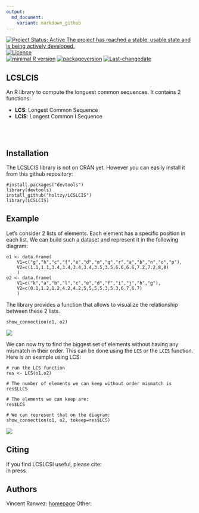 ```yaml
---
output:
  md_document:
    variant: markdown_github
---
```


[![Project Status: Active  The project has reached a stable, usable state and is being actively developed.](http://www.repostatus.org/badges/latest/active.svg)](http://www.repostatus.org/#active)
[![Licence](https://img.shields.io/badge/licence-GPL--3-blue.svg)](https://www.gnu.org/licenses/gpl-3.0.en.html)  
[![minimal R version](https://img.shields.io/badge/R%3E%3D-3.2.4-6666ff.svg)](https://cran.r-project.org/)
[![packageversion](https://img.shields.io/badge/Package%20version-0.1.0-orange.svg?style=flat-square)](commits/develop)
[![Last-changedate](https://img.shields.io/badge/last%20change-`r gsub('-', '--', Sys.Date())`-yellowgreen.svg)](/commits/master)


LCSLCIS
--------

An R library to compute the longuest common sequences. It contains 2 functions: 

- **LCS**: Longest Common Sequence
- **LCIS**: Longest Common I Sequence

<br><br>

## Installation
The LCSLCIS library is not on CRAN yet. However you can easily install it from this github repository:
```
#install.packages("devtools")
library(devtools) 
install_github("holtzy/LCSLCIS")
library(LCSLCIS)
```



## Example
Let's consider 2 lists of elements. Each element has a specific position in each list. We can build such a dataset and represent it in the following diagram:  

```
o1 <- data.frame( 
	V1=c("g","h","c","f","e","d","m","q","r","a","b","n","o","p"), 
	V2=c(1.1,1.1,3.4,3.4,3.4,3.4,3.5,3.5,6.6,6.6,7.2,7.2,8,8)
	)
o2 <- data.frame( 
	V1=c("k","a","b","l","c","e","d","f","i","j","h","g"), 
	V2=c(0.1,1.2,1.2,4.2,4.2,5,5,5,5.3,5.3,6.7,6.7)
	)
```

The library provides a function that allows to visualize the relationship between these 2 lists.
```
show_connection(o1, o2)
```
<img align="center" src="img/fig1.png">


We can now try to find the biggest set of elements without having any mismatch in their order. This can be done using the `LCS` or the `LCIS` function. Here is an example using LCS:

```
# run the LCS function
res <- LCS(o1,o2)

# The number of elements we can keep without order mismatch is 
res$LLCS

# The elements we can keep are:
res$LCS

# We can represent that on the diagram:
show_connection(o1, o2, tokeep=res$LCS)
```

<img align="center" src="img/fig2.png">


## Citing

If you find LCSLCSI useful, please cite:  
in press.



## Authors

Vincent Ranwez: [homepage](https://sites.google.com/site/ranwez/)
Other:








